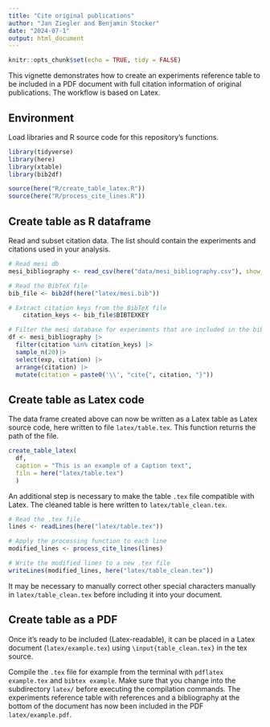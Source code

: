 ```yaml
---
title: "Cite original publications"
author: "Jan Ziegler and Benjamin Stocker"
date: "2024-07-1"
output: html_document
---
```


```r
knitr::opts_chunk$set(echo = TRUE, tidy = FALSE)
```

This vignette demonstrates how to create an experiments reference table to be included in a PDF document with full citation information of original publications. The workflow is based on Latex.

## Environment

Load libraries and R source code for this repository's functions.
```r
library(tidyverse)
library(here)
library(xtable)
library(bib2df)

source(here("R/create_table_latex.R"))
source(here("R/process_cite_lines.R"))
```

## Create table as R dataframe

Read and subset citation data. The list should contain the experiments and citations used in your analysis.
```r
# Read mesi db 
mesi_bibliography <- read_csv(here("data/mesi_bibliography.csv"), show_col_types = FALSE) 

# Read the BibTeX file
bib_file <- bib2df(here("latex/mesi.bib"))

# Extract citation keys from the BibTeX file
    citation_keys <- bib_file$BIBTEXKEY

# Filter the mesi database for experiments that are included in the bibtex file and select a random sample
df <- mesi_bibliography |> 
  filter(citation %in% citation_keys) |>
  sample_n(20)|> 
  select(exp, citation) |> 
  arrange(citation) |>
  mutate(citation = paste0('\\', "cite{", citation, "}"))
```  

## Create table as Latex code

The data frame created above can now be written as a Latex table as Latex source code, here written to file `latex/table.tex`. This function returns the path of the file.
```r
create_table_latex(
  df, 
  caption = "This is an example of a Caption text", 
  filn = here("latex/table.tex") 
  )
```

An additional step is necessary to make the table `.tex` file compatible with Latex. The cleaned table is here written to `latex/table_clean.tex`.
```r
# Read the .tex file
lines <- readLines(here("latex/table.tex"))

# Apply the processing function to each line
modified_lines <- process_cite_lines(lines)

# Write the modified lines to a new .tex file
writeLines(modified_lines, here("latex/table_clean.tex"))
```

It may be necessary to manually correct other special characters manually in `latex/table_clean.tex` before including it into your document.

## Create table as a PDF

Once it's ready to be included (Latex-readable), it can be placed in a Latex document (`latex/example.tex`) using `\input{table_clean.tex}` in the tex source.

Compile the `.tex` file for example from the terminal with `pdflatex example.tex` and `bibtex example`. Make sure that you change into the subdirectory `latex/` before executing the compilation commands. The experiments reference table with references and a bibliography at the bottom of the document has now been included in the PDF `latex/example.pdf`.
